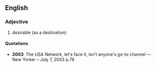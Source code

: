 ==English==

===Adjective===

# desirable (as a destination)

====Quotations====

* '''2003''': The USA Network, let's face it, isn't anyone's go-to channel &mdash; New Yorker &ndash; July 7, 2003 p.78